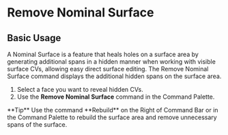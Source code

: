 
# Remove Nominal Surface

<Reference shortcut="" command="Remove Nominal Surface" button="" />

## Basic Usage
A Nominal Surface is a feature that heals holes on a surface area by generating additional spans in a hidden manner when working with visible surface CVs, allowing easy direct surface editing. The Remove Nominal Surface command displays the additional hidden spans on the surface area.  

1. Select a face you want to reveal hidden CVs.
2. Use the **Remove Nominal Surface** command in the Command Palette.

<VideoPlayer fileName="remove-nominal-surface"/>

<Callout type="info" emoji="💡">
    **Tip**
    Use the command **Rebuild** <ButtonIcon type="button-rebuild"/> on the Right of Command Bar or in the Command Palette to rebuild the surface area and remove unnecessary spans of the surface.
<VideoPlayer fileName="rebuild-surface-nominal-surface-example"/>
</Callout>